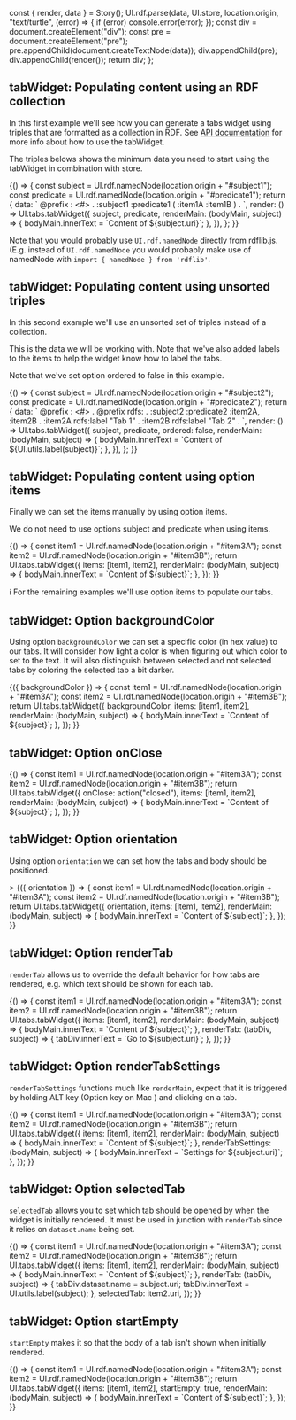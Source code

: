 

<Meta title="Tabs" />

  const { render, data } = Story();
  UI.rdf.parse(data, UI.store, location.origin, "text/turtle", (error) => {
    if (error) console.error(error);
  });
  const div = document.createElement("div");
  const pre = document.createElement("pre");
  pre.appendChild(document.createTextNode(data));
  div.appendChild(pre);
  div.appendChild(render());
  return div;
};

## tabWidget: Populating content using an RDF collection

In this first example we'll see how you can generate a tabs widget using triples that are formatted as a collection in
RDF. See [API documentation](https://solidos.github.io/solid-ui/Documentation/api/modules/_tabs_.html#tabwidget) for more
info about how to use the tabWidget.

The triples belows shows the minimum data you need to start using the tabWidget in combination with store.

<Canvas>
  <Story name="rdf collection" decorators={[loadTurtleDecorator]}>
    {() => {
      const subject = UI.rdf.namedNode(location.origin + "#subject1");
      const predicate = UI.rdf.namedNode(location.origin + "#predicate1");
      return {
        data: `
@prefix : <#> .
:subject1
    :predicate1 ( :item1A :item1B ) .
        `,
        render: () =>
          UI.tabs.tabWidget({
            subject,
            predicate,
            renderMain: (bodyMain, subject) => {
              bodyMain.innerText = `Content of ${subject.uri}`;
            },
          }),
      };
    }}
  </Story>
</Canvas>

Note that you would probably use `UI.rdf.namedNode` directly from rdflib.js. (E.g. instead of
`UI.rdf.namedNode` you would probably make use of namedNode with
`import { namedNode } from 'rdflib'`.

## tabWidget: Populating content using unsorted triples

In this second example we'll use an unsorted set of triples instead of a collection.

This is the data we will be working with. Note that we've also added labels to the items to help the widget know how to label the tabs.

Note that we've set option ordered to false in this example.

<Canvas>
  <Story name="unsorted triples" decorators={[loadTurtleDecorator]}>
    {() => {
      const subject = UI.rdf.namedNode(location.origin + "#subject2");
      const predicate = UI.rdf.namedNode(location.origin + "#predicate2");
      return {
        data: `
@prefix :     <#> .
@prefix rdfs: <http://www.w3.org/2000/01/rdf-schema#> .
:subject2
    :predicate2 :item2A, :item2B .
:item2A
    rdfs:label "Tab 1" .
:item2B
    rdfs:label "Tab 2" .
        `,
        render: () =>
          UI.tabs.tabWidget({
            subject,
            predicate,
            ordered: false,
            renderMain: (bodyMain, subject) => {
              bodyMain.innerText = `Content of ${UI.utils.label(subject)}`;
            },
          }),
      };
    }}
  </Story>
</Canvas>

## tabWidget: Populating content using option items

Finally we can set the items manually by using option items.

We do not need to use options subject and predicate when using items.

<Canvas>
  <Story name="option items">
    {() => {
      const item1 = UI.rdf.namedNode(location.origin + "#item3A");
      const item2 = UI.rdf.namedNode(location.origin + "#item3B");
      return UI.tabs.tabWidget({
        items: [item1, item2],
        renderMain: (bodyMain, subject) => {
          bodyMain.innerText = `Content of ${subject}`;
        },
      });
    }}
  </Story>
</Canvas>

ℹ For the remaining examples we'll use option items to populate our tabs.

## tabWidget: Option backgroundColor

Using option `backgroundColor` we can set a specific color (in hex value) to our tabs. It will consider how light a
color is when figuring out which color to set to the text. It will also distinguish between selected and not selected
tabs by coloring the selected tab a bit darker.

<Canvas>
  <Story
    name="background color"
    args={{ backgroundColor: "#ff0000" }}
    argTypes={{
      backgroundColor: { control: { type: "select", options: ["#ff0000", "#00ff00", "#0000ff"] } },
    }}
  >
    {({ backgroundColor }) => {
      const item1 = UI.rdf.namedNode(location.origin + "#item3A");
      const item2 = UI.rdf.namedNode(location.origin + "#item3B");
      return UI.tabs.tabWidget({
        backgroundColor,
        items: [item1, item2],
        renderMain: (bodyMain, subject) => {
          bodyMain.innerText = `Content of ${subject}`;
        },
      });
    }}
  </Story>
</Canvas>

<Props story="background color" />

## tabWidget: Option onClose

<Canvas>
  <Story name="on close">
    {() => {
      const item1 = UI.rdf.namedNode(location.origin + "#item3A");
      const item2 = UI.rdf.namedNode(location.origin + "#item3B");
      return UI.tabs.tabWidget({
        onClose: action("closed"),
        items: [item1, item2],
        renderMain: (bodyMain, subject) => {
          bodyMain.innerText = `Content of ${subject}`;
        },
      });
    }}
  </Story>
</Canvas>

## tabWidget: Option orientation

Using option `orientation` we can set how the tabs and body should be positioned.

<Canvas>
  <Story
    name="orientation"
    args={{ orientation: "1" }}
    argTypes={{ orientation: { control: { type: "select", options: ["0", "1", "2", "3"] } } }}
  >
    >
    {({ orientation }) => {
      const item1 = UI.rdf.namedNode(location.origin + "#item3A");
      const item2 = UI.rdf.namedNode(location.origin + "#item3B");
      return UI.tabs.tabWidget({
        orientation,
        items: [item1, item2],
        renderMain: (bodyMain, subject) => {
          bodyMain.innerText = `Content of ${subject}`;
        },
      });
    }}
  </Story>
</Canvas>

<Props story="orientation" />

## tabWidget: Option renderTab

`renderTab` allows us to override the default behavior for how tabs are rendered, e.g. which text should be shown for each tab.

<Canvas>
  <Story name="renderTab">
    {() => {
      const item1 = UI.rdf.namedNode(location.origin + "#item3A");
      const item2 = UI.rdf.namedNode(location.origin + "#item3B");
      return UI.tabs.tabWidget({
        items: [item1, item2],
        renderMain: (bodyMain, subject) => {
          bodyMain.innerText = `Content of ${subject}`;
        },
        renderTab: (tabDiv, subject) => {
          tabDiv.innerText = `Go to ${subject.uri}`;
        },
      });
    }}
  </Story>
</Canvas>

## tabWidget: Option renderTabSettings

`renderTabSettings` functions much like `renderMain`, expect that it is triggered by holding ALT key (Option key on Mac
) and clicking on a tab.

<Canvas>
  <Story name="renderTabSettings">
    {() => {
      const item1 = UI.rdf.namedNode(location.origin + "#item3A");
      const item2 = UI.rdf.namedNode(location.origin + "#item3B");
      return UI.tabs.tabWidget({
        items: [item1, item2],
        renderMain: (bodyMain, subject) => {
          bodyMain.innerText = `Content of ${subject}`;
        },
        renderTabSettings: (bodyMain, subject) => {
          bodyMain.innerText = `Settings for ${subject.uri}`;
        },
      });
    }}
  </Story>
</Canvas>

## tabWidget: Option selectedTab

`selectedTab` allows you to set which tab should be opened by when the widget is initially rendered. It must be used
in junction with `renderTab` since it relies on `dataset.name` being set.

<Canvas>
  <Story name="selectedTab">
    {() => {
      const item1 = UI.rdf.namedNode(location.origin + "#item3A");
      const item2 = UI.rdf.namedNode(location.origin + "#item3B");
      return UI.tabs.tabWidget({
        items: [item1, item2],
        renderMain: (bodyMain, subject) => {
          bodyMain.innerText = `Content of ${subject}`;
        },
        renderTab: (tabDiv, subject) => {
          tabDiv.dataset.name = subject.uri;
          tabDiv.innerText = UI.utils.label(subject);
        },
        selectedTab: item2.uri,
      });
    }}
  </Story>
</Canvas>

## tabWidget: Option startEmpty

`startEmpty` makes it so that the body of a tab isn't shown when initially rendered.

<Canvas>
  <Story name="startEmpty">
    {() => {
      const item1 = UI.rdf.namedNode(location.origin + "#item3A");
      const item2 = UI.rdf.namedNode(location.origin + "#item3B");
      return UI.tabs.tabWidget({
        items: [item1, item2],
        startEmpty: true,
        renderMain: (bodyMain, subject) => {
          bodyMain.innerText = `Content of ${subject}`;
        },
      });
    }}
  </Story>
</Canvas>
